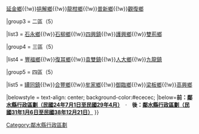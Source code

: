 {{Navbox

|name = 鄰水縣行政區劃（民國29年4月至民國31年1月6日）

|title = [[鄰水縣]]行政區劃（民國29年4月至民國31年1月6日）

|above = |image =|state = {{{state<includeonly>|collapsed</includeonly>}}}

|group1style = background: #ececec; vertical-align: text-top; text-align: center

|group1 = 四[[區]]

|list1style = background: #ececec; vertical-align: text-top; text-align: center;

|list1 = [[鎮]]、[[鄉]]（22個鄉鎮）

|group2 = 一區（6）

|list2 = [[鼎屏鎮]]{{!w}}[[延金鄉]]{{!w}}[[挹解鄉]]{{!w}}[[龍柑鄉]]{{!w}}[[普新鄉]]{{!w}}[[觀復鄉]]

|group3 = 二區（5）

|list3 =  [[石永鄉]]{{!w}}[[石柳鄉 (鄰水縣)|石柳鄉]]{{!w}}[[四興鎮]]{{!w}}[[護興鄉]]{{!w}}[[雙荊鄉]]

|group4 = 三區（5）

|list4 =  [[豐福鄉]]{{!w}}[[復耳鄉]]{{!w}}[[袁雙鎮]]{{!w}}[[人大鄉]]{{!w}}[[九龍鎮 (鄰水縣)|九龍鎮]]

|group5 = 四區（5）

|list5 =  [[罈同鎮]]{{!w}}[[合豐鄉]]{{!w}}[[牟家鄉]]{{!w}}[[御臨鄉]]{{!w}}[[梁板鄉]]{{!w}}[[高興鄉]]

|belowstyle = text-align: center; background-color:#ececec;
|below='''前：[[Template:鄰水縣行政區劃（民國24年7月1日至民國29年4月）|鄰水縣行政區劃（民國24年7月1日至民國29年4月）]]　'''·'''　後：[[Template:鄰水縣行政區劃（民國31年1月6日至民國38年12月21日）|鄰水縣行政區劃（民國31年1月6日至民國38年12月21日）]]'''
}}
[[Category:鄰水縣行政區劃]]
<noinclude>
[[Category:鄰水縣行政區劃| ]]
</noinclude>